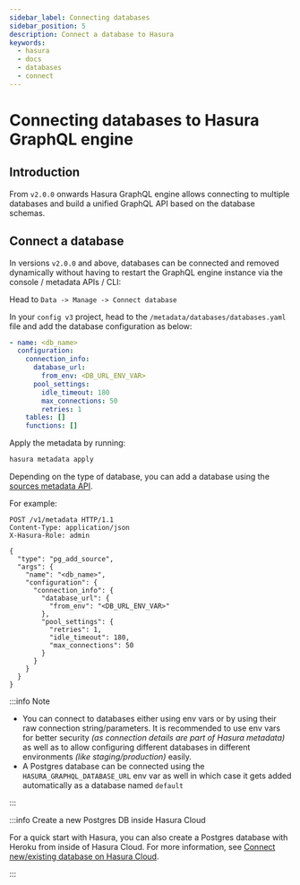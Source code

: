 ```yaml
---
sidebar_label: Connecting databases
sidebar_position: 5
description: Connect a database to Hasura
keywords:
  - hasura
  - docs
  - databases
  - connect
---
```



# Connecting databases to Hasura GraphQL engine

## Introduction

From `v2.0.0` onwards Hasura GraphQL engine allows connecting to
multiple databases and build a unified GraphQL API based on the database
schemas.

## Connect a database

In versions `v2.0.0` and above, databases can be connected and removed
dynamically without having to restart the GraphQL engine instance via
the console / metadata APIs / CLI:

<Tabs className="api-tabs">
<TabItem value="console" label="Console">

Head to `Data -> Manage -> Connect database`

<Thumbnail
  src="/img/graphql/core/databases/connect-default-db.png"
  alt="Connect default database"
  width="1000px"
/>

</TabItem>
<TabItem value="cli" label="CLI">

In your `config v3` project, head to the
`/metadata/databases/databases.yaml` file and add the database
configuration as below:

```yaml
- name: <db_name>
  configuration:
    connection_info:
      database_url:
        from_env: <DB_URL_ENV_VAR>
      pool_settings:
        idle_timeout: 180
        max_connections: 50
        retries: 1
    tables: []
    functions: []
```

Apply the metadata by running:

```bash
hasura metadata apply
```

</TabItem>
<TabItem value="api" label="API">

Depending on the type of database, you can add a database using the
[sources metadata API](/graphql/core/api-reference/metadata-api/source.mdx#metadata-api-sources).

For example:

```http
POST /v1/metadata HTTP/1.1
Content-Type: application/json
X-Hasura-Role: admin

{
  "type": "pg_add_source",
  "args": {
    "name": "<db_name>",
    "configuration": {
      "connection_info": {
        "database_url": {
          "from_env": "<DB_URL_ENV_VAR>"
        },
        "pool_settings": {
          "retries": 1,
          "idle_timeout": 180,
          "max_connections": 50
        }
      }
    }
  }
}
```

</TabItem>
</Tabs>

:::info Note

- You can connect to databases either using env vars or by using their
  raw connection string/parameters. It is recommended to use env vars
  for better security _(as connection details are part of Hasura
  metadata)_ as well as to allow configuring different databases in
  different environments _(like staging/production)_ easily.
- A Postgres database can be connected using the
  `HASURA_GRAPHQL_DATABASE_URL` env var as well in which case it gets
  added automatically as a database named `default`

:::

:::info Create a new Postgres DB inside Hasura Cloud

For a quick start with Hasura, you can also create a Postgres database
with Heroku from inside of Hasura Cloud. For more information, see
[Connect new/existing database on Hasura Cloud](/graphql/cloud/getting-started/index.mdx#create-new-db-with-cloud).

:::
